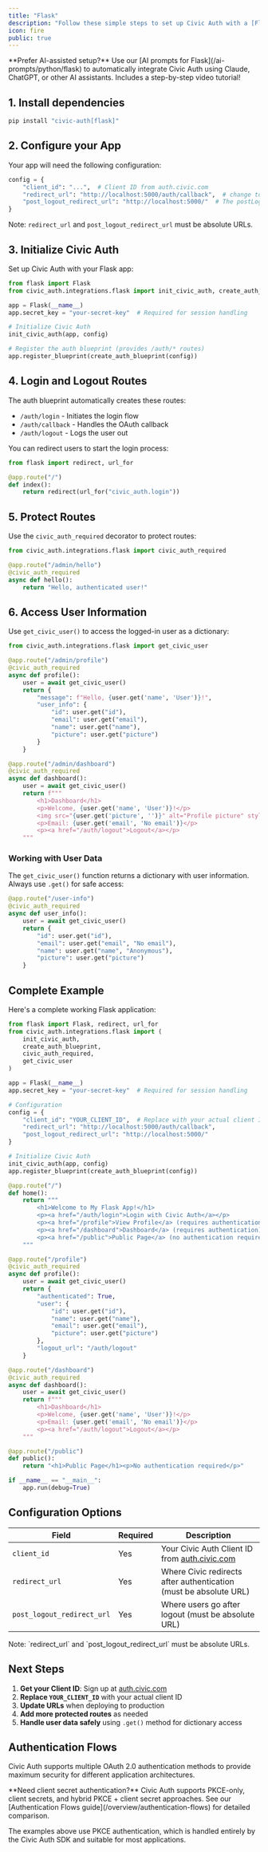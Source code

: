 ```yaml
---
title: "Flask"
description: "Follow these simple steps to set up Civic Auth with a [Flask](https://flask.palletsprojects.com/) backend (a working example is available in the [github repo](https://github.com/civicteam/civic-auth-py/tree/main/examples/flask))."
icon: fire
public: true
---
```


<Info>
**Prefer AI-assisted setup?** Use our [AI prompts for Flask](/ai-prompts/python/flask) to automatically integrate Civic Auth using Claude, ChatGPT, or other AI assistants. Includes a step-by-step video tutorial!
</Info>


## 1. Install dependencies

```bash
pip install "civic-auth[flask]"
```

## 2. Configure your App

Your app will need the following configuration:

```python
config = {
    "client_id": "...",  # Client ID from auth.civic.com
    "redirect_url": "http://localhost:5000/auth/callback",  # change to your domain when deploying
    "post_logout_redirect_url": "http://localhost:5000/"  # The postLogoutRedirectUrl is the URL where the user will be redirected after successfully logging out from Civic's auth server.
}
```

Note: `redirect_url` and `post_logout_redirect_url` must be absolute URLs.

## 3. Initialize Civic Auth

Set up Civic Auth with your Flask app:

```python
from flask import Flask
from civic_auth.integrations.flask import init_civic_auth, create_auth_blueprint

app = Flask(__name__)
app.secret_key = "your-secret-key"  # Required for session handling

# Initialize Civic Auth
init_civic_auth(app, config)

# Register the auth blueprint (provides /auth/* routes)
app.register_blueprint(create_auth_blueprint(config))
```

## 4. Login and Logout Routes

The auth blueprint automatically creates these routes:
- `/auth/login` - Initiates the login flow
- `/auth/callback` - Handles the OAuth callback
- `/auth/logout` - Logs the user out

You can redirect users to start the login process:

```python
from flask import redirect, url_for

@app.route("/")
def index():
    return redirect(url_for("civic_auth.login"))
```

## 5. Protect Routes

Use the `civic_auth_required` decorator to protect routes:

```python
from civic_auth.integrations.flask import civic_auth_required

@app.route("/admin/hello")
@civic_auth_required
async def hello():
    return "Hello, authenticated user!"
```

## 6. Access User Information

Use `get_civic_user()` to access the logged-in user as a dictionary:

```python
from civic_auth.integrations.flask import get_civic_user

@app.route("/admin/profile")
@civic_auth_required
async def profile():
    user = await get_civic_user()
    return {
        "message": f"Hello, {user.get('name', 'User')}!",
        "user_info": {
            "id": user.get("id"),
            "email": user.get("email"),
            "name": user.get("name"),
            "picture": user.get("picture")
        }
    }

@app.route("/admin/dashboard")
@civic_auth_required
async def dashboard():
    user = await get_civic_user()
    return f"""
        <h1>Dashboard</h1>
        <p>Welcome, {user.get('name', 'User')}!</p>
        <img src="{user.get('picture', '')}" alt="Profile picture" style="width: 50px; height: 50px; border-radius: 50%;">
        <p>Email: {user.get('email', 'No email')}</p>
        <p><a href="/auth/logout">Logout</a></p>
    """
```

### Working with User Data

The `get_civic_user()` function returns a dictionary with user information. Always use `.get()` for safe access:

```python
@app.route("/user-info")
@civic_auth_required
async def user_info():
    user = await get_civic_user()
    return {
        "id": user.get("id"),
        "email": user.get("email", "No email"),
        "name": user.get("name", "Anonymous"),
        "picture": user.get("picture")
    }
```

## Complete Example

Here's a complete working Flask application:

```python
from flask import Flask, redirect, url_for
from civic_auth.integrations.flask import (
    init_civic_auth, 
    create_auth_blueprint, 
    civic_auth_required, 
    get_civic_user
)

app = Flask(__name__)
app.secret_key = "your-secret-key"  # Required for session handling

# Configuration
config = {
    "client_id": "YOUR_CLIENT_ID",  # Replace with your actual client ID
    "redirect_url": "http://localhost:5000/auth/callback",
    "post_logout_redirect_url": "http://localhost:5000/"
}

# Initialize Civic Auth
init_civic_auth(app, config)
app.register_blueprint(create_auth_blueprint(config))

@app.route("/")
def home():
    return """
        <h1>Welcome to My Flask App!</h1>
        <p><a href="/auth/login">Login with Civic Auth</a></p>
        <p><a href="/profile">View Profile</a> (requires authentication)</p>
        <p><a href="/dashboard">Dashboard</a> (requires authentication)</p>
        <p><a href="/public">Public Page</a> (no authentication required)</p>
    """

@app.route("/profile")
@civic_auth_required
async def profile():
    user = await get_civic_user()
    return {
        "authenticated": True,
        "user": {
            "id": user.get("id"),
            "name": user.get("name"),
            "email": user.get("email"),
            "picture": user.get("picture")
        },
        "logout_url": "/auth/logout"
    }

@app.route("/dashboard")
@civic_auth_required
async def dashboard():
    user = await get_civic_user()
    return f"""
        <h1>Dashboard</h1>
        <p>Welcome, {user.get('name', 'User')}!</p>
        <p>Email: {user.get('email', 'No email')}</p>
        <p><a href="/auth/logout">Logout</a></p>
    """

@app.route("/public")
def public():
    return "<h1>Public Page</h1><p>No authentication required</p>"

if __name__ == "__main__":
    app.run(debug=True)
```

## Configuration Options

| Field | Required | Description |
|-------|----------|-------------|
| `client_id` | Yes | Your Civic Auth Client ID from [auth.civic.com](https://auth.civic.com) |
| `redirect_url` | Yes | Where Civic redirects after authentication (must be absolute URL) |
| `post_logout_redirect_url` | Yes | Where users go after logout (must be absolute URL) |

<Info>
Note: `redirect_url` and `post_logout_redirect_url` must be absolute URLs.
</Info>

## Next Steps

1. **Get your Client ID**: Sign up at [auth.civic.com](https://auth.civic.com)
2. **Replace `YOUR_CLIENT_ID`** with your actual client ID
3. **Update URLs** when deploying to production
4. **Add more protected routes** as needed
5. **Handle user data safely** using `.get()` method for dictionary access

## Authentication Flows

Civic Auth supports multiple OAuth 2.0 authentication methods to provide maximum security for different application architectures.

<Info>
**Need client secret authentication?** Civic Auth supports PKCE-only, client secrets, and hybrid PKCE + client secret approaches. See our [Authentication Flows guide](/overview/authentication-flows) for detailed comparison.
</Info>

The examples above use PKCE authentication, which is handled entirely by the Civic Auth SDK and suitable for most applications.